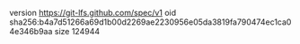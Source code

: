 version https://git-lfs.github.com/spec/v1
oid sha256:b4a7d51266a69d1b00d2269ae2230956e05da3819fa790474ec1ca04e346b9aa
size 124944
